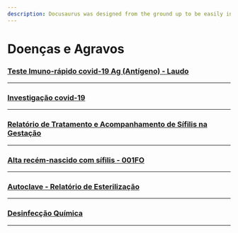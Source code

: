 ```yaml
---
description: Docusaurus was designed from the ground up to be easily installed and used to get your website up and running quickly.
---
```


# Doenças e Agravos

### [Teste Imuno-rápido covid-19 Ag (Antígeno) - Laudo](https://drive.google.com/file/d/1pOv6kY31e2HdVPTlfUlJ8E_FVWB0DvYw/view)

------

### [Investigação covid-19](https://drive.google.com/file/d/1TXtqVUnEPY-TMI9Qbz1q8V5m3TqtnfZd/view)

------

### [Relatório de Tratamento e Acompanhamento de Sífilis na Gestação](https://drive.google.com/file/d/10xpQUp0dSXgBEQOVADCRj8mbpOFbtWQW/view)

------

### [Alta recém-nascido com sífilis - 001FO](https://drive.google.com/file/d/13fzQXTGrdJC26Dr-PGKlE6_hJWO9xIlI/view?usp=drive_link)

------

### [Autoclave - Relatório de Esterilização](https://drive.google.com/file/d/1t_o6Ap2ld4d7GjwPIGw7JTbxce1QZChz/view)

------

### [Desinfecção Química](https://drive.google.com/file/d/1nb1iYykk3jg2gV_O_PvRiApCcmABtAck/view)

------

